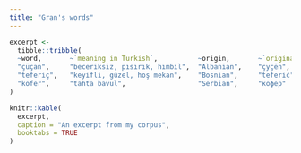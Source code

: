 ```yaml
---
title: "Gran's words"
---
```


```r
excerpt <- 
  tibble::tribble(
  ~word,       ~`meaning in Turkish`,          ~origin,       ~`original spelling`,
  "çüçan",     "beceriksiz, pısırık, hımbıl",  "Albanian",    "çyçën",
  "teferiç",   "keyifli, güzel, hoş mekan",    "Bosnian",     "teferič",
  "kofer",     "tahta bavul",                  "Serbian",     "кофер"
)

knitr::kable(
  excerpt,
  caption = "An excerpt from my corpus",
  booktabs = TRUE
)
```